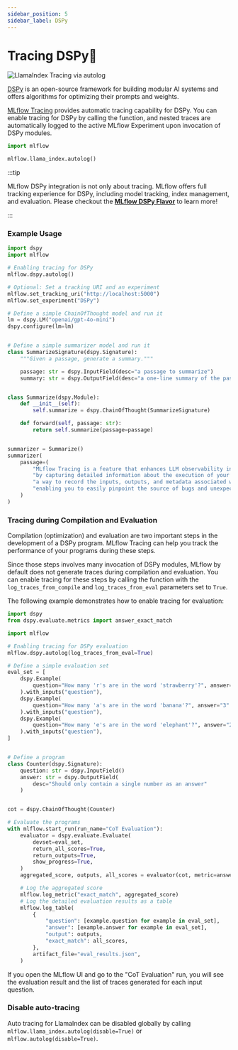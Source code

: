 ```yaml
---
sidebar_position: 5
sidebar_label: DSPy
---
```



# Tracing DSPy🧩

![LlamaIndex Tracing via autolog](/images/llms/tracing/llamaindex-tracing.gif)

[DSPy](https://dspy.ai/) is an open-source framework for building modular AI systems and offers algorithms for optimizing their prompts and weights.

[MLflow Tracing](../) provides automatic tracing capability for DSPy. You can enable tracing
for DSPy by calling the <APILink fn="mlflow.dspy.autolog" /> function, and nested traces are automatically logged to the active MLflow Experiment upon invocation of DSPy modules.

```python
import mlflow

mlflow.llama_index.autolog()
```

:::tip

MLflow DSPy integration is not only about tracing. MLflow offers full tracking experience for DSPy, including model tracking, index management, and evaluation. Please checkout the **[MLflow DSPy Flavor](/llms/dspy)** to learn more!

:::


### Example Usage

```python
import dspy
import mlflow

# Enabling tracing for DSPy
mlflow.dspy.autolog()

# Optional: Set a tracking URI and an experiment
mlflow.set_tracking_uri("http://localhost:5000")
mlflow.set_experiment("DSPy")

# Define a simple ChainOfThought model and run it
lm = dspy.LM("openai/gpt-4o-mini")
dspy.configure(lm=lm)


# Define a simple summarizer model and run it
class SummarizeSignature(dspy.Signature):
    """Given a passage, generate a summary."""

    passage: str = dspy.InputField(desc="a passage to summarize")
    summary: str = dspy.OutputField(desc="a one-line summary of the passage")


class Summarize(dspy.Module):
    def __init__(self):
        self.summarize = dspy.ChainOfThought(SummarizeSignature)

    def forward(self, passage: str):
        return self.summarize(passage=passage)


summarizer = Summarize()
summarizer(
    passage=(
        "MLflow Tracing is a feature that enhances LLM observability in your Generative AI (GenAI) applications "
        "by capturing detailed information about the execution of your application's services. Tracing provides "
        "a way to record the inputs, outputs, and metadata associated with each intermediate step of a request, "
        "enabling you to easily pinpoint the source of bugs and unexpected behaviors."
    )
)
```


### Tracing during Compilation and Evaluation

Compilation (optimization) and evaluation are two important steps in the development of a DSPy program. MLflow Tracing can help you track the performance of your programs during these steps.

Since those steps involves many invocation of DSPy modules, MLflow by default does not generate traces during compilation and evaluation. You can enable tracing for these steps by calling the <APILink fn="mlflow.dspy.autolog" /> function with the `log_traces_from_compile` and `log_traces_from_eval` parameters set to `True`.

The following example demonstrates how to enable tracing for evaluation:

```python
import dspy
from dspy.evaluate.metrics import answer_exact_match

import mlflow

# Enabling tracing for DSPy evaluation
mlflow.dspy.autolog(log_traces_from_eval=True)

# Define a simple evaluation set
eval_set = [
    dspy.Example(
        question="How many 'r's are in the word 'strawberry'?", answer="3"
    ).with_inputs("question"),
    dspy.Example(
        question="How many 'a's are in the word 'banana'?", answer="3"
    ).with_inputs("question"),
    dspy.Example(
        question="How many 'e's are in the word 'elephant'?", answer="2"
    ).with_inputs("question"),
]


# Define a program
class Counter(dspy.Signature):
    question: str = dspy.InputField()
    answer: str = dspy.OutputField(
        desc="Should only contain a single number as an answer"
    )


cot = dspy.ChainOfThought(Counter)

# Evaluate the programs
with mlflow.start_run(run_name="CoT Evaluation"):
    evaluator = dspy.evaluate.Evaluate(
        devset=eval_set,
        return_all_scores=True,
        return_outputs=True,
        show_progress=True,
    )
    aggregated_score, outputs, all_scores = evaluator(cot, metric=answer_exact_match)

    # Log the aggregated score
    mlflow.log_metric("exact_match", aggregated_score)
    # Log the detailed evaluation results as a table
    mlflow.log_table(
        {
            "question": [example.question for example in eval_set],
            "answer": [example.answer for example in eval_set],
            "output": outputs,
            "exact_match": all_scores,
        },
        artifact_file="eval_results.json",
    )
```

If you open the MLflow UI and go to the "CoT Evaluation" run, you will see the evaluation result and the list of traces generated for each input question.


### Disable auto-tracing

Auto tracing for LlamaIndex can be disabled globally by calling `mlflow.llama_index.autolog(disable=True)` or `mlflow.autolog(disable=True)`.
